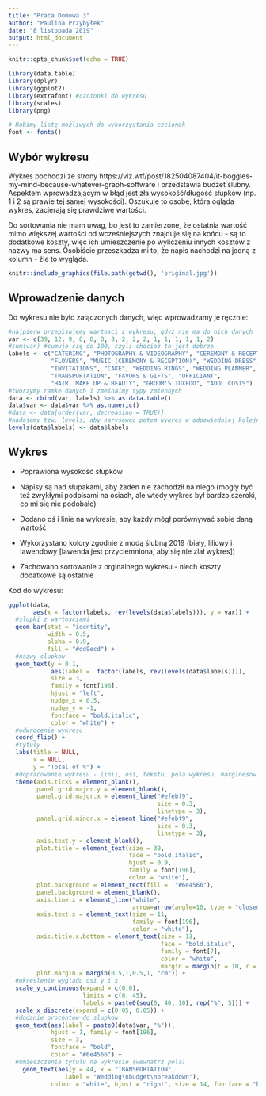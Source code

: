 ```yaml
---
title: "Praca Domowa 3"
author: "Paulina Przybyłek"
date: "8 listopada 2019"
output: html_document
---
```


```r
knitr::opts_chunk$set(echo = TRUE)

library(data.table)
library(dplyr)
library(ggplot2)
library(extrafont) #czcionki do wykresu
library(scales)
library(png)

# Robimy listę możliwych do wykorzystania czcionek
font <- fonts()
```

## Wybór wykresu

Wykres pochodzi ze strony https://viz.wtf/post/182504087404/it-boggles-my-mind-because-whatever-graph-software i przedstawia budżet ślubny. Aspektem wprowadzającym w błąd jest zła wysokość/długość słupków (np. 1 i 2 są prawie tej samej wysokości). Oszukuje to osobę, która ogląda wykres, zacierają się prawdziwe wartości.

Do sortowania nie mam uwag, bo jest to zamierzone, że ostatnia wartość mimo większej wartości od wcześniejszych znajduje się na końcu - są to dodatkowe koszty, więc ich umieszczenie po wyliczeniu innych kosztów z nazwy ma sens. Osobiście przeszkadza mi to, że napis nachodzi na jedną z kolumn - źle to wygląda. 

```r

knitr::include_graphics(file.path(getwd(), 'original.jpg'))

```


## Wprowadzenie danych

Do wykresu nie było załączonych danych, więc wprowadzamy je ręcznie:

```r
#najpierw przepisujemy wartosci z wykresu, gdyz nie ma do nich danych
var <- c(39, 12, 9, 8, 8, 8, 3, 2, 2, 2, 1, 1, 1, 1, 1, 2)
#sum(var) #sumuje się do 100, czyli chociaż to jest dobrze
labels <- c("CATERING", "PHOTOGRAPHY & VIDEOGRAPHY", "CEREMONY & RECEPTION VENUE",
            "FLOVERS", "MUSIC (CEREMONY & RECEPTION)", "WEDDING DRESS", 
            "INVITATIONS", "CAKE", "WEDDING RINGS", "WEDDING PLANNER",
            "TRANSPORTATION", "FAVORS & GIFTS", "OFFICIANT",
            "HAIR, MAKE UP & BEAUTY", "GROOM'S TUXEDO", "ADDL COSTS")
#tworzymy ramke danych i zmeinaimy typy zmiennych
data <- cbind(var, labels) %>% as.data.table()
data$var <- data$var %>% as.numeric()
#data <- data[order(var, decreasing = TRUE)]
#nadajemy tzw. levels, aby narysowac potem wykres w odpowiedniej kolejnosci
levels(data$labels) <- data$labels 
```

## Wykres

- Poprawiona wysokość słupków

- Napisy są nad słupakami, aby żaden nie zachodził na niego (mogły być też zwykłymi podpisami na osiach, ale wtedy wykres był bardzo szeroki, co mi się nie podobało)

- Dodano oś i linie na wykresie, aby każdy mógł porównywać sobie daną wartość

- Wykorzystano kolory zgodnie z modą ślubną 2019 (biały, liliowy i lawendowy [lawenda jest przyciemniona, aby się nie zlał wykres])

- Zachowano sortowanie z orginalnego wykresu - niech koszty dodatkowe są ostatnie

Kod do wykresu:

```r

ggplot(data,
       aes(x = factor(labels, rev(levels(data$labels))), y = var)) +
  #slupki z wartosciami
  geom_bar(stat = "identity",
           width = 0.5,
           alpha = 0.9,
           fill = "#dd9ecd") +
  #nazwy slupkow
  geom_text(y = 0.1,
            aes(label =  factor(labels, rev(levels(data$labels)))),
            size = 3,
            family = font[196],
            hjust = "left",
            nudge_x = 0.5,
            nudge_y = -1,
            fontface = "bold.italic",
            color = "white") +
  #odwrocenie wykresu
  coord_flip() +
  #tytuly
  labs(title = NULL,
       x = NULL,
       y = "Total of %") +
  #dopracowanie wykresu - linii, osi, tekstu, pola wykresu, marginesow
  theme(axis.ticks = element_blank(),
        panel.grid.major.y = element_blank(),
        panel.grid.major.x = element_line("#efebf9",
                                          size = 0.3,
                                          linetype = 3),
        panel.grid.minor.x = element_line("#efebf9",
                                          size = 0.3, 
                                          linetype = 3),
        axis.text.y = element_blank(),
        plot.title = element_text(size = 30, 
                                  face = "bold.italic", 
                                  hjust = 0.9, 
                                  family = font[196],
                                  color = "white"),
        plot.background = element_rect(fill =  "#6e4566"),
        panel.background = element_blank(),
        axis.line.x = element_line("white",
                                   arrow=arrow(angle=10, type = "closed")),
        axis.text.x = element_text(size = 11,
                                   family = font[196],
                                   color = "white"),
        axis.title.x.bottom = element_text(size = 13, 
                                           face = "bold.italic",
                                           family = font[7],
                                           color = "white",
                                           margin = margin(t = 10, r = 0, b = 0, l = 0)),
        plot.margin = margin(0.5,1,0.5,1, "cm")) +
  #okreslenie wygladu osi y i x
  scale_y_continuous(expand = c(0,0),
                     limits = c(0, 45), 
                     labels = paste0(seq(0, 40, 10), rep("%", 5))) +
  scale_x_discrete(expand = c(0.05, 0.05)) +
  #dodanie procentow do slupkow
  geom_text(aes(label = paste0(data$var, "%")),
            hjust = 1, family = font[196],
            size = 3,
            fontface = "bold",
            color = "#6e4566") +
  #umieszczenie tytulu na wykresie (wewnatrz pola)
    geom_text(aes(y = 44, x = "TRANSPORTATION", 
                label = "Wedding\nbudget\nbreakdown"), 
            colour = "white", hjust = "right", size = 14, fontface = "bold.italic",family = font[196])

```